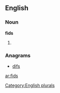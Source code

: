 {{also|FIDS}}
==English==

===Noun===
'''fids'''

# {{plural of|[[fid]]}}

===Anagrams===
* [[difs#English|difs]]

[[Category:English plurals]]

[[ar:fids]]